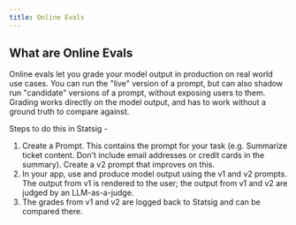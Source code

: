 ```yaml
---
title: Online Evals
---
```

## What are Online Evals
Online evals let you grade your model output in production on real world use cases. You can run the "live" version of a prompt, but can also shadow run "candidate" versions of a prompt, without exposing users to them. Grading works directly on the model output, and has to work without a ground truth to compare against. 

Steps to do this in Statsig - 
1. Create a Prompt. This contains the prompt for your task (e.g. Summarize ticket content. Don't include email addresses or credit cards in the summary). Create a v2 prompt that improves on this.
2. In your app, use and produce model output using the v1 and v2 prompts. The output from v1 is rendered to the user; the output from v1 and v2 are judged by an LLM-as-a-judge. 
3. The grades from  v1 and v2 are logged back to Statsig and can be compared there. 

